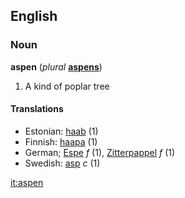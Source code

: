 ==English==

===Noun===
'''aspen''' (''plural'' '''[[aspens]]''')

#A kind of poplar tree

====Translations====
*Estonian: [[haab]] (1)
*Finnish: [[haapa]] (1)
*German; [[Espe]] ''f'' (1), [[Zitterpappel]] ''f'' (1)
*Swedish: [[asp#Swedish|asp]] ''c'' (1)

[[it:aspen]]
